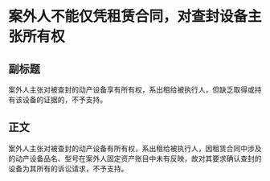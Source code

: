 # 案外人不能仅凭租赁合同，对查封设备主张所有权
## 副标题
案外人主张对被查封的动产设备享有所有权，系出租给被执行人，但缺乏取得或持有该设备的证据的，不予支持。
## 正文
案外人主张对被查封的动产设备有所有权，系出租给被执行人，因租赁合同中涉及的动产设备品名、型号在案外人固定资产账目中未有反映，故对其要求确认查封的设备为其所有的诉讼请求，不予支持。